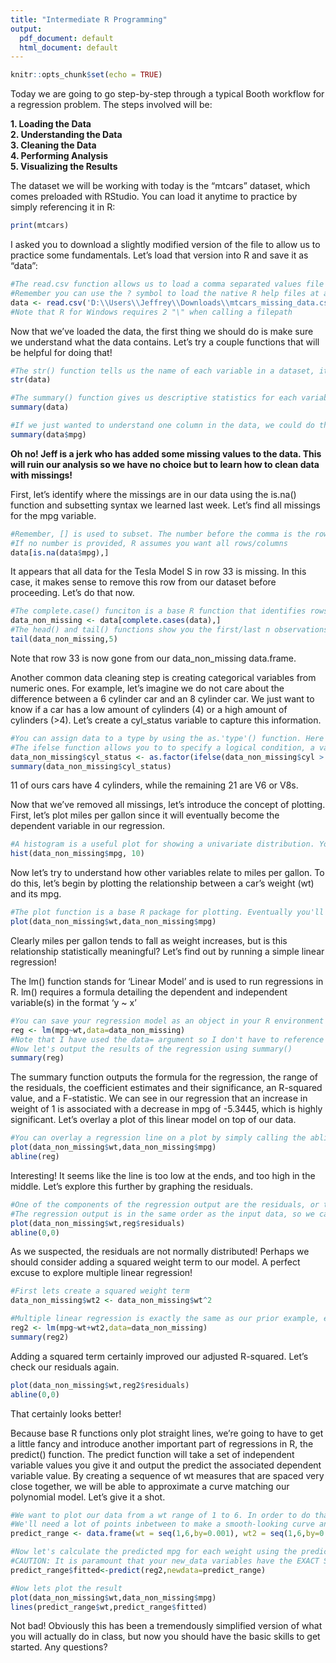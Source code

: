 ```yaml
---
title: "Intermediate R Programming"
output:
  pdf_document: default
  html_document: default
---
```


```r
knitr::opts_chunk$set(echo = TRUE)
```

Today we are going to go step-by-step through a typical Booth workflow for a regression problem. The steps involved will be:  
  
**1. Loading the Data**  
**2. Understanding the Data**  
**3. Cleaning the Data**  
**4. Performing Analysis**  
**5. Visualizing the Results**  

The dataset we will be working with today is the "mtcars" dataset, which comes preloaded with RStudio. You can load it anytime to practice by simply referencing it in R:
```r
print(mtcars)
```

I asked you to download a slightly modified version of the file to allow us to practice some fundamentals. Let's load that version into R and save it as "data":
```r
#The read.csv function allows us to load a comma separated values file into our R workspace
#Remember you can use the ? symbol to load the native R help files at any time!
data <- read.csv('D:\\Users\\Jeffrey\\Downloads\\mtcars_missing_data.csv')
#Note that R for Windows requires 2 "\" when calling a filepath 
```

Now that we've loaded the data, the first thing we should do is make sure we understand what the data contains. Let's try a couple functions that will be helpful for doing that!

```r
#The str() function tells us the name of each variable in a dataset, its type, and previews some of the values
str(data)
```
```r
#The summary() function gives us descriptive statistics for each variable, and crucially the number of missing values!
summary(data)
```
```r
#If we just wanted to understand one column in the data, we could do that as well using the $ operator
summary(data$mpg)
```

**Oh no! Jeff is a jerk who has added some missing values to the data. This will ruin our analysis so we have no choice but to learn how to clean data with missings!**

First, let's identify where the missings are in our data using the is.na() function and subsetting syntax we learned last week. Let's find all missings for the mpg variable.
```r
#Remember, [] is used to subset. The number before the comma is the row, while the number after the comma is the column.
#If no number is provided, R assumes you want all rows/columns
data[is.na(data$mpg),]
```

It appears that all data for the Tesla Model S in row 33 is missing. In this case, it makes sense to remove this row from our dataset before proceeding. Let's do that now.
```r
#The complete.case() funciton is a base R function that identifies rows with no missing data. It will make your life easier
data_non_missing <- data[complete.cases(data),]
#The head() and tail() functions show you the first/last n observations in the data.frame
tail(data_non_missing,5)
```

Note that row 33 is now gone from our data_non_missing data.frame.  
  
Another common data cleaning step is creating categorical variables from numeric ones. For example, let's imagine we do not care about the difference between a 6 cylinder car and an 8 cylinder car. We just want to know if a car has a low amount of cylinders (4) or a high amount of cylinders (>4). Let's create a cyl_status variable to capture this information.
```r
#You can assign data to a type by using the as.'type'() function. Here we set our  variable to type factor (or categorical)
#The ifelse function allows you to to specify a logical condition, a value to return if true, and one to return if false
data_non_missing$cyl_status <- as.factor(ifelse(data_non_missing$cyl > 4, 'high', 'low'))
summary(data_non_missing$cyl_status)
```
11 of ours cars have 4 cylinders, while the remaining 21 are V6 or V8s.  
  
Now that we've removed all missings, let's introduce the concept of plotting. First, let's plot miles per gallon since it will eventually become the dependent variable in our regression.
```r
#A histogram is a useful plot for showing a univariate distribution. You can specify the number of buckets, e.g. 10
hist(data_non_missing$mpg, 10)
```

Now let's try to understand how other variables relate to miles per gallon. To do this, let's begin by plotting the relationship between a car's weight (wt) and its mpg.
```r
#The plot function is a base R package for plotting. Eventually you'll want to use ggplot2 to create the pretty charts we showed last week, but plot is good enough for getting a rough understanding of the data
plot(data_non_missing$wt,data_non_missing$mpg)
```
  
Clearly miles per gallon tends to fall as weight increases, but is this relationship statistically meaningful? Let's find out by running a simple linear regression!  
  
The lm() function stands for 'Linear Model' and is used to run regressions in R. lm() requires a formula detailing the dependent and independent variable(s) in the format 'y ~ x'
```r
#You can save your regression model as an object in your R environment the same as any other variable
reg <- lm(mpg~wt,data=data_non_missing)
#Note that I have used the data= argument so I don't have to reference the dataset each variable comes from
#Now let's output the results of the regression using summary()
summary(reg)
```
The summary function outputs the formula for the regression, the range of the residuals, the coefficient estimates and their significance, an R-squared value, and a F-statistic. We can see in our regression that an increase in weight of 1 is associated with a decrease in mpg of -5.3445, which is highly significant. Let's overlay a plot of this linear model on top of our data.
```r
#You can overlay a regression line on a plot by simply calling the abline() command and adding the regression model as the argument
plot(data_non_missing$wt,data_non_missing$mpg)
abline(reg)
```
  
Interesting! It seems like the line is too low at the ends, and too high in the middle. Let's explore this further by graphing the residuals.
```r
#One of the components of the regression output are the residuals, or the difference between the predicted value and the actual value for given an observation
#The regression output is in the same order as the input data, so we can simply graph our independent variable against our residuals
plot(data_non_missing$wt,reg$residuals)
abline(0,0)
```

As we suspected, the residuals are not normally distributed! Perhaps we should consider adding a squared weight term to our model. A perfect excuse to explore multiple linear regression!
```r
#First lets create a squared weight term
data_non_missing$wt2 <- data_non_missing$wt^2

#Multiple linear regression is exactly the same as our prior example, except that additional variables are referenced in the formula statement with a '+' symbol, e.g. 'y ~ x1 + x2'
reg2 <- lm(mpg~wt+wt2,data=data_non_missing)
summary(reg2)
```

Adding a squared term certainly improved our adjusted R-squared. Let's check our residuals again.
```r
plot(data_non_missing$wt,reg2$residuals)
abline(0,0)
```
That certainly looks better!  
  
Because base R functions only plot straight lines,  we're going to have to get a little fancy and introduce another important part of regressions in R, the predict() function. The predict function will take a set of independent variable values you give it and output the predict the associated dependent variable value. By creating a sequence of wt measures that are spaced very close together, we will be able to approximate a curve matching our polynomial model. Let's give it a shot.

```r
#We want to plot our data from a wt range of 1 to 6. In order to do that let's use the seq() function.
#We'll need a lot of points inbetween to make a smooth-looking curve and a dataframe to store them in
predict_range <- data.frame(wt = seq(1,6,by=0.001), wt2 = seq(1,6,by=0.001)^2)

#Now let's calculate the predicted mpg for each weight using the predict function
#CAUTION: It is paramount that your new_data variables have the EXACT SAME NAME as your regression model, otherwise predict WILL NOT WORK
predict_range$fitted<-predict(reg2,newdata=predict_range)

#Now lets plot the result
plot(data_non_missing$wt,data_non_missing$mpg)
lines(predict_range$wt,predict_range$fitted)
```

Not bad! Obviously this has been a tremendously simplified version of what you will actually do in class, but now you should have the basic skills to get started. Any questions?